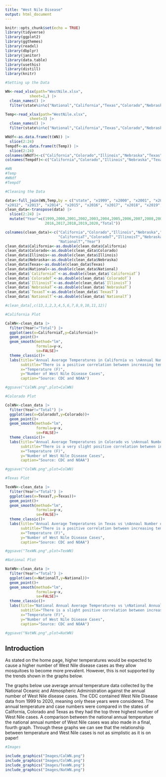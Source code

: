 ```yaml
---
title: "West Nile Disease"
output: html_document
---
```


```r
knitr::opts_chunk$set(echo = TRUE)
library(tidyverse)
library(ggplot2)
library(ggthemes)
library(readxl)
library(dbplyr)
library(janitor)
library(data.table)
library(usethis)
library(distill)
library(knitr)
```

```r
#Setting up the Data

WN<-read_xlsx(path="WestNile.xlsx",
           sheet=1,) |> 
  clean_names() |>
  filter(state%in%c("National","California","Texas","Colorado","Nebraska","Illinois"))

Temp<-read_xlsx(path="WestNile.xlsx",
           sheet=3) |> 
  clean_names() |> 
  filter(state%in%c("National","California","Texas","Colorado","Nebraska","Illinois"))

WNdf<-as.data.frame(t(WN)) |>
  slice(2:24)
Tempdf<-as.data.frame(t(Temp)) |> 
  slice(2:24)
colnames(WNdf)<-c("California","Colorado","Illinois","Nebraska","Texas","National")
colnames(Tempdf)<-c("California","Colorado","Illinois","Nebraska","Texas","National")

#WN
#Temp
#WNdf
#Tempdf
```

```r
#Cleaning the Data

data<-full_join(WN,Temp,by = c("state", "x1999", "x2000", "x2001", "x2002", "x2003", "x2004", "x2005", "x2006", "x2007", "x2008", "x2009", "x2010", "x2011",
"x2012", "x2013", "x2014", "x2015", "x2016", "x2017", "x2018", "x2019", "x2020"))
clean_data<-transpose(data) |> 
  slice(2:24) |> 
  mutate("Year"=c(1999,2000,2001,2002,2003,2004,2005,2006,2007,2008,2009,2010,2011,2012,2013,2014,2015,
                  2016,2017,2018,2019,2020,"Total"))

colnames(clean_data)<-c("California","Colorado","Illinois","Nebraska","Texas","National",
                        "CaliforniaT","ColoradoT","IllinoisT","NebraskaT","TexasT",
                        "NationalT","Year")
clean_data$California<-as.double(clean_data$California)
clean_data$Colorado<-as.double(clean_data$Colorado)
clean_data$Illinois<-as.double(clean_data$Illinois)
clean_data$Nebraska<-as.double(clean_data$Nebraska)
clean_data$Texas<-as.double(clean_data$Texas)
clean_data$National<-as.double(clean_data$National)
clean_data$`CaliforniaT`<-as.double(clean_data$`CaliforniaT`)
clean_data$`ColoradoT`<-as.double(clean_data$`ColoradoT`)
clean_data$`IllinoisT`<-as.double(clean_data$`IllinoisT`)
clean_data$`NebraskaT`<-as.double(clean_data$`NebraskaT`)
clean_data$`TexasT`<-as.double(clean_data$`TexasT`)
clean_data$`NationalT`<-as.double(clean_data$`NationalT`)

#clean_data[,c(13,1,2,3,4,5,6,7,8,9,10,11,12)] 
```

```r
#California Plot

CalWN<-clean_data |>  
  filter(Year!="Total") |> 
  ggplot(aes(x=CaliforniaT,y=California))+
  geom_point()+
  geom_smooth(method="lm",
              formula=y~x,
              se=FALSE)+
  theme_classic()+
  labs(title="Annual Average Temperatures in California vs \nAnnual Number of West Nile Cases in California",
       subtitle="There is a positive correlation between increasing temeprature and higher case numbers\nhowever it is quite weak.",
       x="Temperature (F)",
       y="Number of West Nile Disease Cases",
       caption="Source: CDC and NOAA")

#ggsave("CalWN.png",plot=CalWN)
```

```r
#Colorado Plot

ColWN<-clean_data |>  
  filter(Year!="Total") |> 
  ggplot(aes(x=ColoradoT,y=Colorado))+
  geom_point()+
  geom_smooth(method="lm",
              formula=y~x,
              se=FALSE)+
  theme_classic()+
  labs(title="Annual Average Temperatures in Colorado vs \nAnnual Number of West Nile Cases in Colorado",
       subtitle="There is a very slight positive correlation between increasing temeprature and higher case numbers\nhowever there seems to be no significant correlation overall.",
       x="Temperature (F)",
       y="Number of West Nile Disease Cases",
       caption="Source: CDC and NOAA")

#ggsave("ColWN.png",plot=ColWN)
```

```r
#Texas Plot

TexWN<-clean_data |>  
  filter(Year!="Total") |> 
  ggplot(aes(x=TexasT,y=Texas))+
  geom_point()+
  geom_smooth(method="lm",
              formula=y~x,
              se=FALSE)+
  theme_classic()+
  labs(title="Annual Average Temperatures in Texas vs \nAnnaul Number of West Nile Cases in Texas",
       subtitle="There is a positive correlation between increasing temeprature and higher case numbers\nhowever it is weak",
       x="Temperature (F)",
       y="Number of West Nile Disease Cases",
       caption="Source: CDC and NOAA")

#ggsave("TexWN.png",plot=TexWN)
```

```r
#National Plot

NatWN<-clean_data |>  
  filter(Year!="Total") |> 
  ggplot(aes(x=NationalT,y=National))+
  geom_point()+
  geom_smooth(method="lm",
              formula=y~x,
              se=FALSE)+
  theme_classic()+
  labs(title="National Annual Average Temperatures vs \nNational Annual Number of West Nile Cases",
       subtitle="There is a slight positive correlation between increasing temeprature and higher case numbers\nhowever it is very weak",
       x="Temperature (F)",
       y="Number of West Nile Disease Cases",
       caption="Source: CDC and NOAA")

#ggsave("NatWN.png",plot=NatWN)
```
## Introduction

As stated on the home page, higher temperatures would be expected to cause a higher number of West Nile disease cases as they allow mosquitoes to become more prevalent. However, this is not supported by the trends shown in the graphs below.

The graphs below use average annual temperature data collected by the National Oceanic and Atmospheric Administration against the annual number of West Nile disease cases. The CDC contained West Nile Disease data from 1999 to 2020, meaning only these years were considered. The annual temperature and case numbers were compared in the states of California, Colorado and Texas as they had the top three highest number of West Nile cases. A comparison between the national annual temperature the national annual number of West Nile cases was also made in a final, fourth graph. Through these graphs we can see that the relationship between temperature and West Nile cases is not as simplistic as it is on paper!

```r
#Images

include_graphics("Images/CalWN.png")
include_graphics("Images/ColWN.png")
include_graphics("Images/TexWN.png")
include_graphics("Images/NatWN.png")
```
